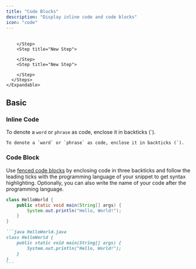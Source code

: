 ```yaml
---
title: "Code Blocks"
description: "Display inline code and code blocks"
icon: "code"
---
```


## 

<Steps>
  <Step title="New Step">
    <Expandable title="Content">
      <Steps>
        <Step title="New Step">
          
        </Step>
        <Step title="New Step">
          
        </Step>
        <Step title="New Step">
          
        </Step>
      </Steps>
    </Expandable>
  </Step>
  <Step title="New Step">
    
  </Step>
</Steps>

## Basic

### Inline Code

To denote a `word` or `phrase` as code, enclose it in backticks (\`).

```
To denote a `word` or `phrase` as code, enclose it in backticks (`).
```

### Code Block

Use [fenced code blocks](https://www.markdownguide.org/extended-syntax/#fenced-code-blocks) by enclosing code in three backticks and follow the leading ticks with the programming language of your snippet to get syntax highlighting. Optionally, you can also write the name of your code after the programming language.

```java HelloWorld.java
class HelloWorld {
    public static void main(String[] args) {
        System.out.println("Hello, World!");
    }
}
```

````md
```java HelloWorld.java
class HelloWorld {
    public static void main(String[] args) {
        System.out.println("Hello, World!");
    }
}
```
````